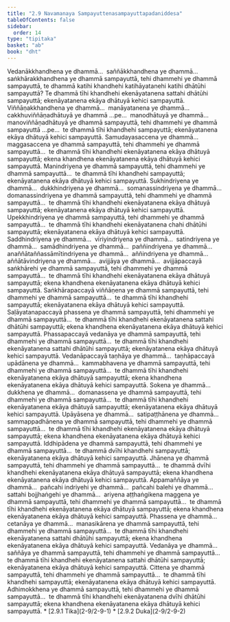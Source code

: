 ```yaml
---
title: "2.9 Navamanaya Sampayuttenasampayuttapadaniddesa"
tableOfContents: false
sidebar:
  order: 14
type: "tipitaka"
basket: "ab"
book: "dht"
---
```



<DynamicBreadcrumb />

<Division number="319" book="dht">

<Paragraph number="405" book="dht">
Vedanākkhandhena ye dhammā…  saññākkhandhena ye dhammā…  saṅkhārakkhandhena ye dhammā sampayuttā, tehi dhammehi ye dhammā sampayuttā, te dhammā katihi khandhehi katihāyatanehi katihi dhātūhi sampayuttā? Te dhammā tīhi khandhehi ekenāyatanena sattahi dhātūhi sampayuttā; ekenāyatanena ekāya dhātuyā kehici sampayuttā.


</Paragraph>

</Division>
<Division number="320" book="dht">

<Paragraph number="406" book="dht">
Viññāṇakkhandhena ye dhammā…  manāyatanena ye dhammā…  cakkhuviññāṇadhātuyā ye dhammā …pe…  manodhātuyā ye dhammā…  manoviññāṇadhātuyā ye dhammā sampayuttā, tehi dhammehi ye dhammā sampayuttā …pe…  te dhammā tīhi khandhehi sampayuttā; ekenāyatanena ekāya dhātuyā kehici sampayuttā.


</Paragraph>

</Division>
<Division number="321" book="dht">

<Paragraph number="407" book="dht">
Samudayasaccena ye dhammā…  maggasaccena ye dhammā sampayuttā, tehi dhammehi ye dhammā sampayuttā…  te dhammā tīhi khandhehi ekenāyatanena ekāya dhātuyā sampayuttā; ekena khandhena ekenāyatanena ekāya dhātuyā kehici sampayuttā.


</Paragraph>

</Division>
<Division number="322" book="dht">

<Paragraph number="408" book="dht">
Manindriyena ye dhammā sampayuttā, tehi dhammehi ye dhammā sampayuttā…  te dhammā tīhi khandhehi sampayuttā; ekenāyatanena ekāya dhātuyā kehici sampayuttā.


</Paragraph>

</Division>
<Division number="323" book="dht">

<Paragraph number="409" book="dht">
Sukhindriyena ye dhammā…  dukkhindriyena ye dhammā…  somanassindriyena ye dhammā…  domanassindriyena ye dhammā sampayuttā, tehi dhammehi ye dhammā sampayuttā…  te dhammā tīhi khandhehi ekenāyatanena ekāya dhātuyā sampayuttā; ekenāyatanena ekāya dhātuyā kehici sampayuttā.


</Paragraph>

</Division>
<Division number="324" book="dht">

<Paragraph number="410" book="dht">
Upekkhindriyena ye dhammā sampayuttā, tehi dhammehi ye dhammā sampayuttā…  te dhammā tīhi khandhehi ekenāyatanena chahi dhātūhi sampayuttā; ekenāyatanena ekāya dhātuyā kehici sampayuttā.


</Paragraph>

</Division>
<Division number="325" book="dht">

<Paragraph number="411" book="dht">
Saddhindriyena ye dhammā…  vīriyindriyena ye dhammā…  satindriyena ye dhammā…  samādhindriyena ye dhammā…  paññindriyena ye dhammā…  anaññātaññassāmītindriyena ye dhammā…  aññindriyena ye dhammā…  aññātāvindriyena ye dhammā…  avijjāya ye dhammā…  avijjāpaccayā saṅkhārehi ye dhammā sampayuttā, tehi dhammehi ye dhammā sampayuttā…  te dhammā tīhi khandhehi ekenāyatanena ekāya dhātuyā sampayuttā; ekena khandhena ekenāyatanena ekāya dhātuyā kehici sampayuttā.


</Paragraph>

</Division>
<Division number="326" book="dht">

<Paragraph number="412" book="dht">
Saṅkhārapaccayā viññāṇena ye dhammā sampayuttā, tehi dhammehi ye dhammā sampayuttā…  te dhammā tīhi khandhehi sampayuttā; ekenāyatanena ekāya dhātuyā kehici sampayuttā.


</Paragraph>

</Division>
<Division number="327" book="dht">

<Paragraph number="413" book="dht">
Saḷāyatanapaccayā phassena ye dhammā sampayuttā, tehi dhammehi ye dhammā sampayuttā…  te dhammā tīhi khandhehi ekenāyatanena sattahi dhātūhi sampayuttā; ekena khandhena ekenāyatanena ekāya dhātuyā kehici sampayuttā.


</Paragraph>

</Division>
<Division number="328" book="dht">

<Paragraph number="414" book="dht">
Phassapaccayā vedanāya ye dhammā sampayuttā, tehi dhammehi ye dhammā sampayuttā…  te dhammā tīhi khandhehi ekenāyatanena sattahi dhātūhi sampayuttā; ekenāyatanena ekāya dhātuyā kehici sampayuttā.


</Paragraph>

</Division>
<Division number="329" book="dht">

<Paragraph number="415" book="dht">
Vedanāpaccayā taṇhāya ye dhammā…  taṇhāpaccayā upādānena ye dhammā…  kammabhavena ye dhammā sampayuttā, tehi dhammehi ye dhammā sampayuttā…  te dhammā tīhi khandhehi ekenāyatanena ekāya dhātuyā sampayuttā; ekena khandhena ekenāyatanena ekāya dhātuyā kehici sampayuttā.


</Paragraph>

</Division>
<Division number="330" book="dht">

<Paragraph number="416" book="dht">
Sokena ye dhammā…  dukkhena ye dhammā…  domanassena ye dhammā sampayuttā, tehi dhammehi ye dhammā sampayuttā…  te dhammā tīhi khandhehi ekenāyatanena ekāya dhātuyā sampayuttā; ekenāyatanena ekāya dhātuyā kehici sampayuttā.


</Paragraph>

</Division>
<Division number="331" book="dht">

<Paragraph number="417" book="dht">
Upāyāsena ye dhammā…  satipaṭṭhānena ye dhammā…  sammappadhānena ye dhammā sampayuttā, tehi dhammehi ye dhammā sampayuttā…  te dhammā tīhi khandhehi ekenāyatanena ekāya dhātuyā sampayuttā; ekena khandhena ekenāyatanena ekāya dhātuyā kehici sampayuttā.


</Paragraph>

</Division>
<Division number="332" book="dht">

<Paragraph number="418" book="dht">
Iddhipādena ye dhammā sampayuttā, tehi dhammehi ye dhammā sampayuttā…  te dhammā dvīhi khandhehi sampayuttā; ekenāyatanena ekāya dhātuyā kehici sampayuttā.


</Paragraph>

</Division>
<Division number="333" book="dht">

<Paragraph number="419" book="dht">
Jhānena ye dhammā sampayuttā, tehi dhammehi ye dhammā sampayuttā…  te dhammā dvīhi khandhehi ekenāyatanena ekāya dhātuyā sampayuttā; ekena khandhena ekenāyatanena ekāya dhātuyā kehici sampayuttā.


</Paragraph>

</Division>
<Division number="334" book="dht">

<Paragraph number="420" book="dht">
Appamaññāya ye dhammā…  pañcahi indriyehi ye dhammā…  pañcahi balehi ye dhammā…  sattahi bojjhaṅgehi ye dhammā…  ariyena aṭṭhaṅgikena maggena ye dhammā sampayuttā, tehi dhammehi ye dhammā sampayuttā…  te dhammā tīhi khandhehi ekenāyatanena ekāya dhātuyā sampayuttā; ekena khandhena ekenāyatanena ekāya dhātuyā kehici sampayuttā.


</Paragraph>

</Division>
<Division number="335" book="dht">

<Paragraph number="421" book="dht">
Phassena ye dhammā…  cetanāya ye dhammā…  manasikārena ye dhammā sampayuttā, tehi dhammehi ye dhammā sampayuttā…  te dhammā tīhi khandhehi ekenāyatanena sattahi dhātūhi sampayuttā; ekena khandhena ekenāyatanena ekāya dhātuyā kehici sampayuttā.


</Paragraph>

</Division>
<Division number="336" book="dht">

<Paragraph number="422" book="dht">
Vedanāya ye dhammā…  saññāya ye dhammā sampayuttā, tehi dhammehi ye dhammā sampayuttā…  te dhammā tīhi khandhehi ekenāyatanena sattahi dhātūhi sampayuttā; ekenāyatanena ekāya dhātuyā kehici sampayuttā.


</Paragraph>

</Division>
<Division number="337" book="dht">

<Paragraph number="423" book="dht">
Cittena ye dhammā sampayuttā, tehi dhammehi ye dhammā sampayuttā…  te dhammā tīhi khandhehi sampayuttā; ekenāyatanena ekāya dhātuyā kehici sampayuttā.


</Paragraph>

</Division>
<Division number="338" book="dht">

<Paragraph number="424" book="dht">
Adhimokkhena ye dhammā sampayuttā, tehi dhammehi ye dhammā sampayuttā…  te dhammā tīhi khandhehi ekenāyatanena dvīhi dhātūhi sampayuttā; ekena khandhena ekenāyatanena ekāya dhātuyā kehici sampayuttā.

</Paragraph>
</Division>

<TableOfContents book="dht" section="2.9">
* [2.9.1 Tika](2-9/2-9-1)
* [2.9.2 Duka](2-9/2-9-2)
</TableOfContents>